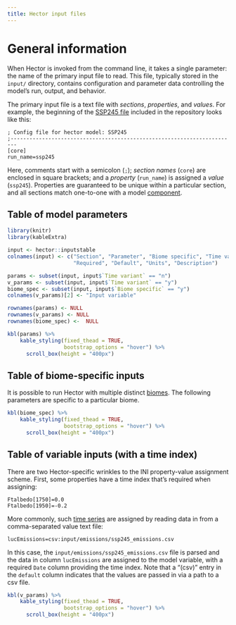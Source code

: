 ```yaml
---
title: Hector input files
---
```


# General information

When Hector is invoked from the command line, it takes a single parameter: the name of the primary input file to read. This file, typically stored in the `input/` directory, contains configuration and parameter data controlling the model's run, output, and behavior.

The primary input file is a text file with *sections*, *properties*, and *values*. For example, the beginning of the [SSP245 file](/tree/master/inst/input/hector_ssp245.ini) included in the repository looks like this:

```
; Config file for hector model: SSP245
;------------------------------------------------------------------------
[core]
run_name=ssp245
```

Here, comments start with a semicolon (`;`); *section names* (`core`) are enclosed in square brackets; and a *property* (`run_name`) is assigned a *value* (`ssp245`). Properties are guaranteed to be unique within a particular section, and all sections match one-to-one with a model [component](ComponentAPI.html).


## Table of model parameters

``` r
library(knitr)
library(kableExtra)

input <- hector::inputstable
colnames(input) <- c("Section", "Parameter", "Biome specific", "Time variant",
                     "Required", "Default", "Units", "Description")

params <- subset(input, input$`Time variant` == "n")
v_params <- subset(input, input$`Time variant` == "y")
biome_spec <- subset(input, input$`Biome specific` == "y")
colnames(v_params)[2] <- "Input variable"

rownames(params) <- NULL
rownames(v_params) <- NULL
rownames(biome_spec) <-  NULL

kbl(params) %>%
    kable_styling(fixed_thead = TRUE,
                  bootstrap_options = "hover") %>%
      scroll_box(height = "400px")
```

## Table of biome-specific inputs

It is possible to run Hector with multiple distinct [biomes](multiple-biomes.html).
The following parameters are specific to a particular biome.

``` r
kbl(biome_spec) %>%
    kable_styling(fixed_thead = TRUE,
                  bootstrap_options = "hover") %>%
      scroll_box(height = "400px")

```


## Table of variable inputs (with a time index)

There are two Hector-specific wrinkles to the INI property-value assignment scheme.
First, some properties have a time index that's required when assigning:

```
Ftalbedo[1750]=0.0
Ftalbedo[1950]=-0.2
```

More commonly, such [time series](TimeSeries.html) are assigned by reading data
in from a comma-separated value text file:

```
lucEmissions=csv:input/emissions/ssp245_emissions.csv
```

In this case, the `input/emissions/ssp245_emissions.csv` file is parsed and the
data in column `lucEmissions` are assigned to the model variable, with a required
`Date` column providing the time index. Note that a "(csv)" entry in the `default`
column indicates that the values are passed in via a path to a csv file.

``` r
kbl(v_params) %>%
    kable_styling(fixed_thead = TRUE,
                  bootstrap_options = "hover") %>%
      scroll_box(height = "400px")
```

[gsl-ode]: https://www.gnu.org/software/gsl/manual/html_node/Ordinary-Differential-Equations.html#Ordinary-Differential-Equations
